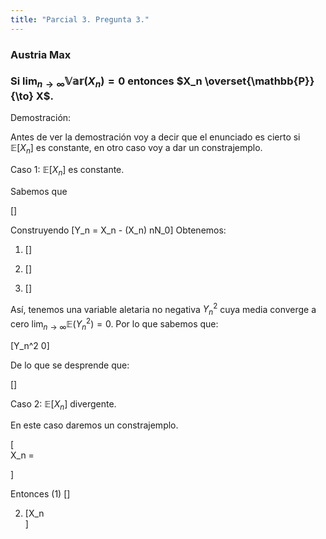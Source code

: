 ```yaml
---
title: "Parcial 3. Pregunta 3."
---
```

### Austria Max
### Si $\lim_{n \to \infty} \mathbb{Var}(X_n) = 0$ entonces $X_n \overset{\mathbb{P}}{\to} X$.

Demostración:


Antes de ver la demostración voy a decir que el enunciado es cierto si $\mathbb{E}[X_n]$ es constante, en otro caso voy a dar un constrajemplo.


Caso 1: $\mathbb{E}[X_n]$ es constante.


Sabemos que 

\[\begin{align*}
\lim_{n \to \infty} \mathbb{Var}(X_n) = 0 &\implies (\exists N_0 \in \mathbb{N} \quad \mbox{tal que si} \quad n\geq N_0 \implies \mathbb{Var}(X_n)<\infty)\\\\
&\implies (\exists N_0 \in \mathbb{N} \quad \mbox{tal que si} \quad n\geq N_0 \implies \mathbb{E}(X_n)<\infty)
\end{align*}\]

Construyendo
\[Y_n = X_n - \mathbb{E}(X_n) \quad \mbox{para }n\geq N_0\]
Obtenemos:

(1)
\[\begin{align*}
\mathbb{E}(Y_n) &= \mathbb{E}[X_n - \mathbb{E}(X_n)]\\\\ 
&= \mathbb{E}(X_n) - \mathbb{E}(X_n)\\\\
&= 0\\\\
&\therefore \mathbb{E}(Y_n) = 0.
\end{align*}\]

(2)
\[\begin{align*}
\mathbb{Var}(Y_n) &= \mathbb{Var}[X_n - \mathbb{E}(X_n)]\\\\ 
&= \mathbb{Var}(X_n)\\\\
&\therefore \lim_{n \to \infty} \mathbb{Var}(Y_n) = 0.
\end{align*}\]

(3)
\[\begin{align*}
\mathbb{Var}(Y_n) &= \mathbb{E}(Y_n^2) - \mathbb{E}(Y_n)^2\\\\ 
&= \mathbb{E}(Y_n^2)\\\\
&\therefore \lim_{n \to \infty} \mathbb{E}(Y_n^2) = 0.
\end{align*}\]

Así, tenemos una variable aletaria no negativa $Y_n^2$ cuya media converge a cero $\lim_{n \to \infty} \mathbb{E}(Y_n^2) = 0$. Por lo que sabemos que:

\[Y_n^2 \overset{\mathbb{P}}{\to} 0\]

De lo que se desprende que:

\[\begin{align*}
\lim_{n \to \infty} \mathbb{P}[|Y_n^2-0|\geq\epsilon] = 1 &\implies \lim_{n \to \infty} \mathbb{P}[|X_n - \mathbb{E}(X_n)|^2\geq\epsilon] = 1\\\\
&\implies \lim_{n \to \infty} \mathbb{P}[|X_n - \mathbb{E}(X_n)|\geq \sqrt{\epsilon}] = 1\\\\
&\implies \lim_{n \to \infty} \mathbb{P}[|X_n - \mathbb{E}(X_n)|\geq \epsilon^*] = 1\\\\
&\therefore X_n \overset{\mathbb{P}}{\to} c \quad \mbox{con} \quad c = \mathbb{E}(X_n).
\end{align*}\]

Caso 2:  $\mathbb{E}[X_n]$ divergente.

En este caso daremos un constrajemplo.

\[   
X_n = 
     \begin{cases}
       A_n \sim Unif(-\frac{1}{n},\frac{1}{n}) &\quad\text{si }n \text{ es par}\\
       1 + A_n &\quad\text{en otro caso.} \\ 
     \end{cases}
\]

Entonces 
(1)
\[\begin{align*}
\lim_{n \to \infty} \mathbb{Var}(X_n) &= \lim_{n \to \infty} \frac{[(\mathbb{E}[X_n]+\frac{1}{n}) - (\mathbb{E}[X_n]-\frac{1}{n})]^2}{12}\\\\
&= \lim_{n \to \infty} \frac{(\frac{2}{n})^2}{12}\\\\
&= 0.
\end{align*}\]

(2)
\[X_n \overset{\mathbb{P}}{\to}  
     \begin{cases}
         0  &\quad\text{si }n \text{ es par}\\
        1 &\quad\text{en otro caso.} \\ 
\end{cases}\]